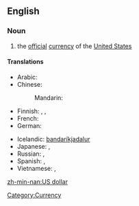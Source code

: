 ==English==

===Noun===
{{en-noun|sg=[[US]] [[dollar]]}}
{{wikipedia|United States dollar}}

# the [[official]] [[currency]] of the [[United States]]

====Translations====
{{trans-top|official currency of the United States}}
* Arabic: {{t|ar|دولار أمريكي|m|tr=dulaar 'amriikiy}}
* Chinese:
*: Mandarin: {{t-|cmn|美元|tr=Měiyuán|sc=Hani}}
* Finnish: {{t-|fi|Yhdysvaltain dollari}},  {{t+|fi|dollari}},  {{t|fi|US-dollari}}
* French: {{t|fr|dollar américain|m}}
* German: {{t+|de|US-Dollar|m}}
{{trans-mid}}
* Icelandic: [[bandaríkjadalur]]
* Japanese: {{t|ja|アメリカ・ドル|tr=Amerika-doru}},  {{t|ja|米ドル|tr=Bei-doru}}
* Russian: {{t|ru|американский доллар|m|tr=amerikánskij dóllar}}, {{t|ru|доллар США|m|tr=dóllar sɛ-šɛ-á}}
* Spanish: {{t|es|dólar de EE.UU.|m}},  {{t|es|dólar americano|m}}
* Vietnamese: {{t|vi|đô-la Mỹ|xs=Vietnamese}},  {{t|vi|đồng Mỹ|xs=Vietnamese}}
{{trans-bottom}}

[[Category:Currency]]

[[zh-min-nan:US dollar]]